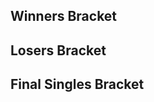 {{DISPLAYTITLE:Landlocked: ''Melee'' Singles Bracket}}{{SetGame|melee}}
{{tabs static
|name1=Overview
|link1=Landlocked/Melee
|name2=Singles Bracket
|link2=Landlocked/Melee/Singles Bracket
|name3=Doubles Bracket
|link3=Landlocked/Melee/Doubles Bracket
|This=2
}}<!-- Generated with http://tournament-nub.rhcloud.com/toliquipedia name=indysmash-landlocked -->
==Winners Bracket==
{{32DEWBracketA
|r1m1p1=MacD |r1m1p1flag=us |r1m1p1score=2 |r1m1win=1
|r1m1p2=TeamNick |r1m1p2flag=us |r1m1p2score=0

|r1m2p1=Sousorouch |r1m2p1flag= |r1m2p1score=0 |r1m2win=2
|r1m2p2=FerrisWheel |r1m2p2flag=us |r1m2p2score=2

|r1m3p1=Lanceinthepants |r1m3p1flag=us |r1m3p1score=2 |r1m3win=1
|r1m3p2=Goodin |r1m3p2flag= |r1m3p2score=0

|r1m4p1=JackKennedy |r1m4p1flag=us |r1m4p1score=2 |r1m4win=1
|r1m4p2=$wank |r1m4p2flag=us |r1m4p2score=0

|r1m5p1=Prince Abu |r1m5p1flag=us |r1m5p1score=2 |r1m5win=1
|r1m5p2=Thrash |r1m5p2flag=us |r1m5p2score=0

|r1m6p1=Voorhese |r1m6p1flag=us |r1m6p1score=2 |r1m6win=1
|r1m6p2=Phrigid |r1m6p2flag=us |r1m6p2score=0

|r1m7p1=Vro |r1m7p1flag=us |r1m7p1score=2 |r1m7win=1
|r1m7p2=Cawrin |r1m7p2flag=us |r1m7p2score=0

|r1m8p1=tm |r1m8p1flag=us |r1m8p1score=2 |r1m8win=1
|r1m8p2=Thexy |r1m8p2flag=us |r1m8p2score=0

|r1m9p1=KJH |r1m9p1flag=us |r1m9p1score=2 |r1m9win=1
|r1m9p2=Mindy |r1m9p2flag=us |r1m9p2score=0

|r1m10p1=Cob |r1m10p1flag=us |r1m10p1score=2 |r1m10win=1
|r1m10p2=Jerry |r1m10p2flag=us |r1m10p2score=0

|r1m11p1=Reeve |r1m11p1flag=us |r1m11p1score=2 |r1m11win=1
|r1m11p2=Village Mascot |r1m11p2flag=us |r1m11p2score=0

|r1m12p1=Onisser |r1m12p1flag=us |r1m12p1score=2 |r1m12win=1
|r1m12p2=Amida |r1m12p2flag=us |r1m12p2score=1

|r1m13p1=Kels |r1m13p1flag=us |r1m13p1score=2 |r1m13win=1
|r1m13p2=Webs |r1m13p2flag=us |r1m13p2score=0

|r1m14p1=Rik |r1m14p1flag=us |r1m14p1score=2 |r1m14win=1
|r1m14p2=Gemini |r1m14p2flag=us |r1m14p2score=1

|r1m15p1=Drephen |r1m15p1flag=us |r1m15p1score=2 |r1m15win=1
|r1m15p2=J |r1m15p2flag=us |r1m15p2score=0

|r1m16p1=LuigiGoShard |r1m16p1flag=us |r1m16p1score=2 |r1m16win=1
|r1m16p2=Burlap |r1m16p2flag=us |r1m16p2score=0

|r2m1p1=MacD |r2m1p1flag=us |r2m1p1score=2 |r2m1win=1
|r2m1p2=FerrisWheel |r2m1p2flag=us |r2m1p2score=0

|r2m2p1=Lanceinthepants |r2m2p1flag=us |r2m2p1score=2 |r2m2win=1
|r2m2p2=JackKennedy |r2m2p2flag=us |r2m2p2score=0

|r2m3p1=Prince Abu |r2m3p1flag=us |r2m3p1score=1 |r2m3win=2
|r2m3p2=Voorhese |r2m3p2flag=us |r2m3p2score=2

|r2m4p1=Vro |r2m4p1flag=us |r2m4p1score=2 |r2m4win=1
|r2m4p2=tm |r2m4p2flag=us |r2m4p2score=0

|r2m5p1=KJH |r2m5p1flag=us |r2m5p1score=2 |r2m5win=1
|r2m5p2=Cob |r2m5p2flag=us |r2m5p2score=0

|r2m6p1=Reeve |r2m6p1flag=us |r2m6p1score=2 |r2m6win=1
|r2m6p2=Onisser |r2m6p2flag=us |r2m6p2score=1

|r2m7p1=Kels |r2m7p1flag=us |r2m7p1score=2 |r2m7win=1
|r2m7p2=Rik |r2m7p2flag=us |r2m7p2score=0

|r2m8p1=Drephen |r2m8p1flag=us |r2m8p1score=2 |r2m8win=1
|r2m8p2=LuigiGoShard |r2m8p2flag=us |r2m8p2score=1

|r3m1p1=MacD |r3m1p1flag=us |r3m1p1score=2 |r3m1win=1
|r3m1p2=Lanceinthepants |r3m1p2flag=us |r3m1p2score=0

|r3m2p1=Voorhese |r3m2p1flag=us |r3m2p1score=2 |r3m2win=1
|r3m2p2=Vro |r3m2p2flag=us |r3m2p2score=1

|r3m3p1=KJH |r3m3p1flag=us |r3m3p1score=2 |r3m3win=1
|r3m3p2=Reeve |r3m3p2flag=us |r3m3p2score=1

|r3m4p1=Kels |r3m4p1flag=us |r3m4p1score=2 |r3m4win=1
|r3m4p2=Drephen |r3m4p2flag=us |r3m4p2score=1

|r4m1p1=MacD |r4m1p1flag=us |r4m1p1score=3 |r4m1win=1
|r4m1p2=Voorhese |r4m1p2flag=us |r4m1p2score=0

|r4m2p1=KJH |r4m2p1flag=us |r4m2p1score=1 |r4m2win=2
|r4m2p2=Kels |r4m2p2flag=us |r4m2p2score=3
}}

==Losers Bracket==
{{32DELBracketSmwA
|tourneylink=Landlocked/Melee
|tourneyname=Landlocked
|l1placement=25-32
|l2placement=17-24
|l3placement=13-16
|l4placement=9-12
|l5placement=7-8
|l6placement=5-6

|l1m1p1=TeamNick |l1m1p1flag=us |l1m1p1score=1 |l1m1win=2
|l1m1p2=Sousorouch |l1m1p2flag= |l1m1p2score=2

|l1m2p1=Goodin |l1m2p1flag= |l1m2p1score=2 |l1m2win=1
|l1m2p2=$wank |l1m2p2flag=us |l1m2p2score=0

|l1m3p1=Thrash |l1m3p1flag=us |l1m3p1score=2 |l1m3win=1
|l1m3p2=Phrigid |l1m3p2flag=us |l1m3p2score=0

|l1m4p1=Cawrin |l1m4p1flag=us |l1m4p1score=1 |l1m4win=2
|l1m4p2=Thexy |l1m4p2flag=us |l1m4p2score=2

|l1m5p1=Mindy |l1m5p1flag=us |l1m5p1score=2 |l1m5win=1
|l1m5p2=Jerry |l1m5p2flag=us |l1m5p2score=0

|l1m6p1=Village Mascot |l1m6p1flag=us |l1m6p1score=2 |l1m6win=1
|l1m6p2=Amida |l1m6p2flag=us |l1m6p2score=1

|l1m7p1=Webs |l1m7p1flag=us |l1m7p1score=0 |l1m7win=2
|l1m7p2=Gemini |l1m7p2flag=us |l1m7p2score=2

|l1m8p1=J |l1m8p1flag=us |l1m8p1score=2 |l1m8win=1
|l1m8p2=Burlap |l1m8p2flag=us |l1m8p2score=0

|l2m1p1=LuigiGoShard |l2m1p1flag=us |l2m1p1score=0 |l2m1win=2
|l2m1p2=Sousorouch |l2m1p2flag= |l2m1p2score=2

|l2m2p1=Rik |l2m2p1flag=us |l2m2p1score=2 |l2m2win=1
|l2m2p2=Goodin |l2m2p2flag= |l2m2p2score=0

|l2m3p1=Onisser |l2m3p1flag=us |l2m3p1score=2 |l2m3win=1
|l2m3p2=Thrash |l2m3p2flag=us |l2m3p2score=0

|l2m4p1=Cob |l2m4p1flag=us |l2m4p1score=2 |l2m4win=1
|l2m4p2=Thexy |l2m4p2flag=us |l2m4p2score=0

|l2m5p1=tm |l2m5p1flag=us |l2m5p1score=2 |l2m5win=1
|l2m5p2=Mindy |l2m5p2flag=us |l2m5p2score=0

|l2m6p1=Prince Abu |l2m6p1flag=us |l2m6p1score=2 |l2m6win=1
|l2m6p2=Village Mascot |l2m6p2flag=us |l2m6p2score=0

|l2m7p1=JackKennedy |l2m7p1flag=us |l2m7p1score=1 |l2m7win=2
|l2m7p2=Gemini |l2m7p2flag=us |l2m7p2score=2

|l2m8p1=FerrisWheel |l2m8p1flag=us |l2m8p1score=1 |l2m8win=2
|l2m8p2=J |l2m8p2flag=us |l2m8p2score=2

|l3m1p1=Sousorouch |l3m1p1flag= |l3m1p1score=0 |l3m1win=2
|l3m1p2=Rik |l3m1p2flag=us |l3m1p2score=2

|l3m2p1=Onisser |l3m2p1flag=us |l3m2p1score=2 |l3m2win=1
|l3m2p2=Cob |l3m2p2flag=us |l3m2p2score=1

|l3m3p1=tm |l3m3p1flag=us |l3m3p1score=0 |l3m3win=2
|l3m3p2=Prince Abu |l3m3p2flag=us |l3m3p2score=2

|l3m4p1=Gemini |l3m4p1flag=us |l3m4p1score=2 |l3m4win=1
|l3m4p2=J |l3m4p2flag=us |l3m4p2score=1

|l4m1p1=Vro |l4m1p1flag=us |l4m1p1score=2 |l4m1win=1
|l4m1p2=Rik |l4m1p2flag=us |l4m1p2score=1

|l4m2p1=Lanceinthepants |l4m2p1flag=us |l4m2p1score=2 |l4m2win=1
|l4m2p2=Onisser |l4m2p2flag=us |l4m2p2score=0

|l4m3p1=Drephen |l4m3p1flag=us |l4m3p1score=2 |l4m3win=1
|l4m3p2=Prince Abu |l4m3p2flag=us |l4m3p2score=1

|l4m4p1=Reeve |l4m4p1flag=us |l4m4p1score=2 |l4m4win=1
|l4m4p2=Gemini |l4m4p2flag=us |l4m4p2score=0

|l5m1p1=Vro |l5m1p1flag=us |l5m1p1score=3 |l5m1win=1
|l5m1p2=Lanceinthepants |l5m1p2flag=us |l5m1p2score=0

|l5m2p1=Drephen |l5m2p1flag=us |l5m2p1score=3 |l5m2win=1
|l5m2p2=Reeve |l5m2p2flag=us |l5m2p2score=2

|l6m1p1=KJH |l6m1p1flag=us |l6m1p1score=3 |l6m1win=1
|l6m1p2=Vro |l6m1p2flag=us |l6m1p2score=1

|l6m2p1=Voorhese |l6m2p1flag=us |l6m2p1score=0 |l6m2win=2
|l6m2p2=Drephen |l6m2p2flag=us |l6m2p2score=3
}}
<onlyinclude>
==Final Singles Bracket==
{{DEFinalSmwBracket
|tourneylink=Landlocked/Melee
|tourneyname=Landlocked
|l1placement=4
|r2placement=3
|r3loserplacement=2
|r3winnerplacement=1

<!-- FROM WINNERS -->
|r1m1p1=MacD |r1m1p1flag=us |r1m1p1score=3 |r1m1win=1
|r1m1p2=Kels |r1m1p2flag=us |r1m1p2score=0

<!-- FROM LOSERS -->
|l1m1p1=KJH |l1m1p1flag=us |l1m1p1score=3 |l1m1win=1
|l1m1p2=Drephen |l1m1p2flag=us |l1m1p2score=0

<!-- LOSERS FINALS -->
|r2m1p1=Kels |r2m1p1flag=us |r2m1p1score=0 |r2m1win=2
|r2m1p2=KJH |r2m1p2flag=us |r2m1p2score=3

<!-- GRAND FINALS -->
|r3m1p1=MacD |r3m1p1flag=us |r3m1p1score=3 |r3m1win=1
|r3m1p2=KJH |r3m1p2flag=us |r3m1p2score=1
}}
</onlyinclude>
